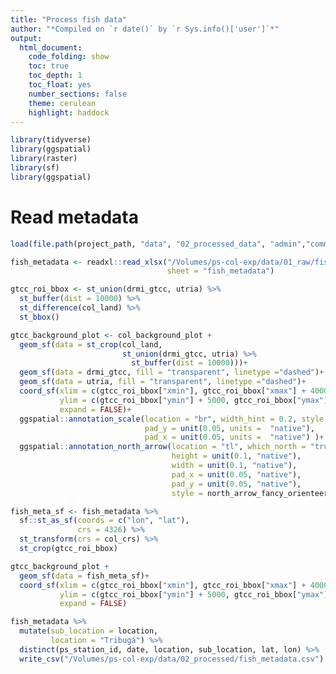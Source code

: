 ```yaml
---
title: "Process fish data"
author: "*Compiled on `r date()` by `r Sys.info()['user']`*"
output: 
  html_document:
    code_folding: show
    toc: true
    toc_depth: 1
    toc_float: yes
    number_sections: false
    theme: cerulean
    highlight: haddock
---
```


```r
library(tidyverse)
library(ggspatial)
library(raster)
library(sf)
library(ggspatial)
```

# Read metadata

```r
load(file.path(project_path, "data", "02_processed_data", "admin","common_spatial_inputs.RData"))

fish_metadata <- readxl::read_xlsx("/Volumes/ps-col-exp/data/01_raw/fish/COL_fish_amf.xlsx", 
                                   sheet = "fish_metadata")
```

```r
gtcc_roi_bbox <- st_union(drmi_gtcc, utria) %>% 
  st_buffer(dist = 10000) %>% 
  st_difference(col_land) %>% 
  st_bbox()
```

```r
gtcc_background_plot <- col_background_plot +
  geom_sf(data = st_crop(col_land, 
                         st_union(drmi_gtcc, utria) %>% 
                           st_buffer(dist = 10000)))+
  geom_sf(data = drmi_gtcc, fill = "transparent", linetype ="dashed")+
  geom_sf(data = utria, fill = "transparent", linetype ="dashed")+
  coord_sf(xlim = c(gtcc_roi_bbox["xmin"], gtcc_roi_bbox["xmax"] + 4000), 
           ylim = c(gtcc_roi_bbox["ymin"] + 5000, gtcc_roi_bbox["ymax"]), 
           expand = FALSE)+
  ggspatial::annotation_scale(location = "br", width_hint = 0.2, style = "ticks", 
                              pad_y = unit(0.05, units =  "native"), 
                              pad_x = unit(0.05, units =  "native") )+
  ggspatial::annotation_north_arrow(location = "tl", which_north = "true", 
                                    height = unit(0.1, "native"), 
                                    width = unit(0.1, "native"),
                                    pad_x = unit(0.05, "native"), 
                                    pad_y = unit(0.05, "native"),
                                    style = north_arrow_fancy_orienteering)
```

```r
fish_meta_sf <- fish_metadata %>% 
  sf::st_as_sf(coords = c("lon", "lat"), 
               crs = 4326) %>% 
  st_transform(crs = col_crs) %>% 
  st_crop(gtcc_roi_bbox)
```

```r
gtcc_background_plot +
  geom_sf(data = fish_meta_sf)+
  coord_sf(xlim = c(gtcc_roi_bbox["xmin"], gtcc_roi_bbox["xmax"] + 4000), 
           ylim = c(gtcc_roi_bbox["ymin"] + 5000, gtcc_roi_bbox["ymax"]), 
           expand = FALSE)
```

```r
fish_metadata %>% 
  mutate(sub_location = location, 
         location = "Tribugá") %>% 
  distinct(ps_station_id, date, location, sub_location, lat, lon) %>% 
  write_csv("/Volumes/ps-col-exp/data/02_processed/fish_metadata.csv")
```

